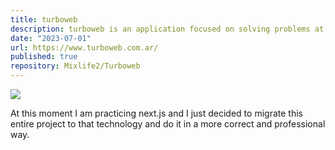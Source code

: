 ```yaml
---
title: turboweb
description: turboweb is an application focused on solving problems at the web design level, through a subscription one can access more than 25 articles with their respective daily requests
date: "2023-07-01"
url: https://www.turboweb.com.ar/
published: true
repository: Mixlife2/Turboweb
---
```



[![](https://private-user-images.githubusercontent.com/151978411/303947423-7659c509-8374-44eb-942f-62086b44cb5c.png?jwt=eyJhbGciOiJIUzI1NiIsInR5cCI6IkpXVCJ9.eyJpc3MiOiJnaXRodWIuY29tIiwiYXVkIjoicmF3LmdpdGh1YnVzZXJjb250ZW50LmNvbSIsImtleSI6ImtleTUiLCJleHAiOjE3MDc2ODU2MzgsIm5iZiI6MTcwNzY4NTMzOCwicGF0aCI6Ii8xNTE5Nzg0MTEvMzAzOTQ3NDIzLTc2NTljNTA5LTgzNzQtNDRlYi05NDJmLTYyMDg2YjQ0Y2I1Yy5wbmc_WC1BbXotQWxnb3JpdGhtPUFXUzQtSE1BQy1TSEEyNTYmWC1BbXotQ3JlZGVudGlhbD1BS0lBVkNPRFlMU0E1M1BRSzRaQSUyRjIwMjQwMjExJTJGdXMtZWFzdC0xJTJGczMlMkZhd3M0X3JlcXVlc3QmWC1BbXotRGF0ZT0yMDI0MDIxMVQyMTAyMThaJlgtQW16LUV4cGlyZXM9MzAwJlgtQW16LVNpZ25hdHVyZT01MzI5M2YwNDM1OGQ1ZDdkNDEzZmY0Nzk0YzE2YzI2YWUyZDdiMjMyNzUwY2IyMjAzMWNlZWIzZWUwZjNmZjkwJlgtQW16LVNpZ25lZEhlYWRlcnM9aG9zdCZhY3Rvcl9pZD0wJmtleV9pZD0wJnJlcG9faWQ9MCJ9.UL1s_fgqJ5tSyaiGM6ht7jmnr5w_sv1noA6AyboppfI)](https://turboweb.com.ar)

At this moment I am practicing next.js and I just decided to migrate this entire project to that technology and do it in a more correct and professional way.

